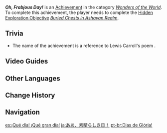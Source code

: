 {{Achievement Infobox
|id           = 81259
|order id     = 1245
|category     = Wonders of the World
|description  = Find the secret treasure by following the clues in the chests.
|requirements = Complete ''[[Buried Chests in Ashavan Realm]]''.
|primogems    = 5
|hidden       = 1
|type         = Exploration
}}
'''''Oh, Frabjous Day!''''' is an [[Achievement]] in the category ''[[Wonders of the World]]''. To complete this achievement, the player needs to complete the [[Hidden Exploration Objective]] ''[[Buried Chests in Ashavan Realm]]''.

==Trivia==
* The name of the achievement is a reference to Lewis Carroll's poem ''{{w|Jabberwocky}}''.

==Video Guides==
{{EVT
|video1   = https://youtu.be/GLErr0cC8S8
|caption1 = Hidden Achievement: Oh Frabjous Day
}}

==Other Languages==
{{Other Languages
|en      = Oh, Frabjous Day!
|zhs     = 啊，美好的日子！
|zhs_rm  = A, Měihǎo de Rìzi!
|zht     = 啊，美好的日子！
|zht_rm  = A, Měihǎo de Rìzi!
|zh_tl   = 
|ja      = ああ、素晴らしき日！
|ja_rm   = Aa, Subarashiki Hi!
|ja_tl   = Ah, a Wonderful Day!
|ko      = 아, 아름다운 날이여!
|ko_tl   = Ah, Beautiful Day!
|es      = ¡Qué día! ¡Qué gran día!
|es_tl   = What a Day! What a Great Day!
|fr      = Quelle journée, quelle journée merveilleuse !
|fr_tl   = What a Day, What a Wonderful Day!
|ru      = Какой чудесный день!
|ru_tl   = What a Wonderful Day!
|th      = ว๊า ช่างเป็นวันที่งดงาม!
|th_rm   = 
|th_tl   = 
|vi      = Ôi, Một Ngày Tươi Đẹp!
|vi_tl   = 
|de      = Oh, was für ein schöner Tag!
|de_tl   = Oh, What a Beautiful Day!
|id      = Oh, Hari yang Indah!
|id_tl   = Oh, What a Beautiful Day!
|pt      = Dias de Glória!
|pt_tl   = 
|tr      = Keyifli Bir Gün!
|tr_tl   = A Pleasant Day!
|it      = O giorno gioiglorioso!
|it_tl   = 
}}

==Change History==
{{Change History|3.0}}
<!--
==References==
{{Reflist}}
-->
==Navigation==
{{Achievement Navbox}}

[[es:¡Qué día! ¡Qué gran día!]]
[[ja:ああ、素晴らしき日！]]
[[pt-br:Dias de Glória!]]